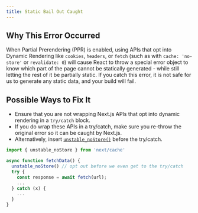 ```yaml
---
title: Static Bail Out Caught
---
```


## Why This Error Occurred

When Partial Prerendering (PPR) is enabled, using APIs that opt into Dynamic Rendering like `cookies`, `headers`, or `fetch` (such as with `cache: 'no-store'` or `revalidate: 0`) will cause React to throw a special error object to know which part of the page cannot be statically generated - while still letting the rest of it be partially static. If you catch this error, it is not safe for us to generate any static data, and your build will fail.

## Possible Ways to Fix It

- Ensure that you are not wrapping Next.js APIs that opt into dynamic rendering in a `try/catch` block.
- If you do wrap these APIs in a try/catch, make sure you re-throw the original error so it can be caught by Next.js.
- Alternatively, insert [`unstable_noStore()`](/docs/app/api-reference/legacy-apis/unstable_noStore) before the try/catch.

```js
import { unstable_noStore } from 'next/cache'

async function fetchData() {
  unstable_noStore() // opt out before we even get to the try/catch
  try {
    const response = await fetch(url);
    ...
  } catch (x) {
    ...
  }
}
```
